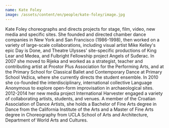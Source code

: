 ```yaml
---
name: Kate Foley
image: /assets/content/en/people/kate-foley/image.jpg
---
```

Kate Foley choreographs and directs projects for stage, film, video, new media and specific sites. She founded and directed chamber dance companies in New York and San Francisco (1986-1998), then worked on a variety of large-scale collaborations, including visual artist Mike Kelley's epic Day is Done, and Theatre Ulysses' site-specific productions of King Lear and Medea, and Fulbright Fellowship project Angels of Suđerac. In 2007 she moved to Rijeka and worked as a strategist, teacher and contributing artist at Prostor Plus Association for the Performing Arts, and at the Primary School for Classical Ballet and Contemporary Dance at Primary School Vežica, where she currently directs the student ensemble. In 2010 she co-founded the interdisciplinary, international collective Language Anonymous to explore open-form improvisation in archaeological sites. 2012-2014 her new media project International Harvester engaged a variety of collaborating artists, students, and venues. A member of the Croatian Association of Dance Artists, she holds a Bachelor of Fine Arts degree in Dance from the California Institute of the Arts and a Master of Fine Arts degree in Choreography from UCLA School of Arts and Architecture, Department of World Arts and Cultures.
